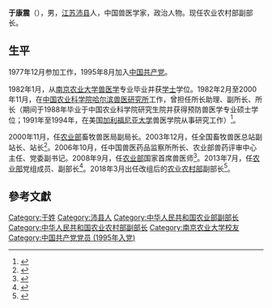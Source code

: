 {{Infobox_Person
| name = 于康震
|image= 
|box_width= 
|occupation= 中国农业部国家首席兽医师
| period = 
|birth_name=
| other_names =
| Sex =男
|birth_date= 1960年5月
|birth_place= [[江苏省|江苏省]][[沛县|沛县]]
|death_date= 
|death_place= 
| nationality =
| residence =
| height =
| weight =
| party =
| religion =
| spouse = 
| relatives = 
|education= 
*南京农业大学兽医学专业
*[[中国农业科学院研究生院|中国农业科学院研究生院]]预防兽医学专业
| past = 
*[[中国农业科学院|中国农业科学院]]哈尔滨兽医研究所所长
*农业部[[畜牧兽医局|畜牧兽医局]]副局长
*[[全国畜牧兽医总站|全国畜牧兽医总站]]副站长、站长（2003年12月至2006年9月）
| work =
|awards=
*主持项目获得[[国家科技进步奖|国家科技进步一等奖]]（1995年1月至2005年12月）<ref>{{cite web |url=http://www.csh.gov.cn/xxlr1_93657.html |title=中国农科院获国家科技进步奖成果目录 |accessdate=2009-02-08 |date=2007-11-11 |language=zh-hans |deadurl=yes |archiveurl=https://web.archive.org/web/20071113094646/http://www.csh.gov.cn/xxlr1_93657.html |archivedate=2007-11-13 }}</ref>
*中国第七届光华工程奖（2008年6月）
}}

'''于康震'''（{{bd|1960年|5月|catIdx=Y于}}），男，[[江苏|江苏]][[沛县|沛县]]人，中国兽医学家，政治人物。现任农业农村部副部长。

==生平==
1977年12月参加工作，1995年8月加入[[中国共产党|中国共产党]]。

1982年1月，从[[南京农业大学|南京农业大学]][[兽医学|兽医学]]专业毕业并获[[学士|学士]]学位。1982年2月至2000年11月，在[[中国农业科学院哈尔滨兽医研究所|中国农业科学院哈尔滨兽医研究所]]工作，曾担任所长助理、副所长、所长（期间于1988年毕业于中国农业科学院研究生院并获得预防兽医学专业硕士学位；1991年至1994年，在美国[[加利福尼亚大学|加利福尼亚大学]]兽医学院从事研究工作）<ref>{{cite web |title=校友风采：于康震 |url=https://cvm.njau.edu.cn/info/1017/1077.htm |publisher=南京农业大学动物医学院 |accessdate=2020-04-15 |archive-date=2020-04-15 |archive-url=https://web.archive.org/web/20200415135201/https://cvm.njau.edu.cn/info/1017/1077.htm |dead-url=no }}</ref>。

2000年11月，任[[中华人民共和国农业部|农业部]]畜牧兽医局副局长。2003年12月，任全国畜牧兽医总站副站长、站长<ref>{{cite news | first= | last= | coauthors= | authorlink= | title=农业部决定:谷继承任全国畜牧总站站长、中国饲料工业协会秘书长 | date= | publisher=全国畜牧总站 | url=http://www.chinabreed.com/news/cover/2006/10/2006101289023.shtml | work= | pages= | accessdate=2009-02-08 | language=zh-hans | archive-url=https://web.archive.org/web/20180404200802/http://www.chinabreed.com/news/cover/2006/10/2006101289023.shtml | archive-date=2018-04-04 | dead-url=yes }}</ref>。2006年10月，任中国兽医药品监察所所长、农业部兽药评审中心主任、党委副书记。2008年9月，任[[中华人民共和国农业部|农业部]]国家首席兽医师<ref>{{cite web |url=http://www.cnvet.com.cn/html/30/n-19230.html |title=贾幼陵卸任于康震任国家首席兽医师 |accessdate=2009-02-08 |date=2008-10-24 |language=zh-hans |archive-url=https://web.archive.org/web/20151222151502/http://www.cnvet.com.cn/html/30/n-19230.html |archive-date=2015-12-22 |dead-url=yes }}</ref>。2013年7月，任[[中华人民共和国农业部|农业部]]党组成员、副部长<ref>{{cite news|title=国务院任免国家工作人员 宫蒲光任民政部副部长|url=http://www.chinanews.com/gn/2013/07-23/5072868.shtml|accessdate=2013-07-27|newspaper=中国新闻网|date=2013年7月23日|archive-date=2013-12-27|archive-url=https://web.archive.org/web/20131227131520/http://www.chinanews.com/gn/2013/07-23/5072868.shtml|dead-url=no}}</ref>。2018年3月出任改组后的[[中华人民共和国农业农村部|农业农村部]]副部长<ref>{{Cite web|url=http://www.gov.cn/guowuyuan/2018-04/04/content_5279716.htm|title=国务院任免国家工作人员（2018年4月4日）|accessdate=2018-04-04|date=2018-04-04|publisher=中国政府网|archive-date=2018-04-04|archive-url=https://web.archive.org/web/20180404134820/http://www.gov.cn/guowuyuan/2018-04/04/content_5279716.htm|dead-url=no}}</ref>。

==參考文獻==
{{Reflist}}

{{start box}}
{{s-gov}}
{{s-before|[[贾幼陵|贾幼陵]]}}
{{s-title|中国农业部国家首席兽医师|2008年9月－2015年2月}}
{{s-after|[[张仲秋|张仲秋]]}}
{{s-aca}}
{{s-before|[[徐宜为|徐宜为]]}}
{{s-title|[[中国农业科学院哈尔滨兽医研究所|中国农业科学院哈尔滨兽医研究所]]所长|1997年－2001年}}
{{s-after|[[孔宪刚|孔宪刚]]}}
{{end box}}
{{Authority control}}
{{DEFAULTSORT:Y}}
[[Category:于姓|Category:于姓]]
[[Category:沛县人|Category:沛县人]]
[[Category:中华人民共和国农业部副部长|Category:中华人民共和国农业部副部长]]
[[Category:中华人民共和国农业农村部副部长|Category:中华人民共和国农业农村部副部长]]
[[Category:南京农业大学校友|Category:南京农业大学校友]]
[[Category:中国共产党党员_(1995年入党)|Category:中国共产党党员 (1995年入党)]]
